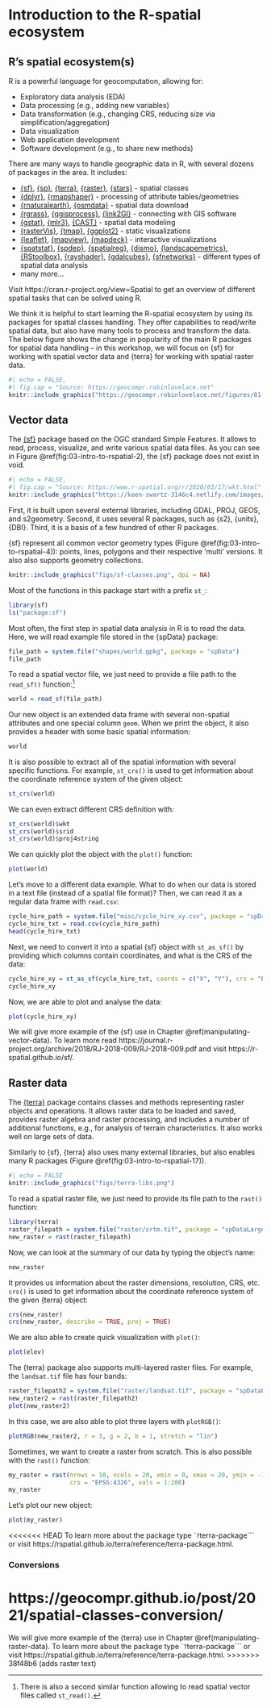 # Introduction to the R-spatial ecosystem {#rspatial}

<!-- (Jakub) Introduction to R-spatial ecosystem (20 min) -->

## R's spatial ecosystem(s)

R is a powerful language for geocomputation, allowing for: 

- Exploratory data analysis (EDA)
- Data processing (e.g., adding new variables)
- Data transformation (e.g., changing CRS, reducing size via simplification/aggregation)
- Data visualization
- Web application development
- Software development (e.g., to share new methods)

There are many ways to handle geographic data in R, with several dozens of packages in the area.
It includes:

- [{sf}](https://github.com/r-spatial/sf),
[{sp}](https://github.com/edzer/sp),
[{terra}](https://github.com/rspatial/terra),
[{raster}](https://github.com/rspatial/raster), [{stars}](https://github.com/r-spatial/stars) - spatial classes
- [{dplyr}](https://github.com/tidyverse/dplyr), [{rmapshaper}](https://github.com/ateucher/rmapshaper) - processing of attribute tables/geometries 
- [{rnaturalearth}](https://github.com/ropensci/rnaturalearth), [{osmdata}](https://github.com/ropensci/osmdata) - spatial data download
- [{rgrass}](https://github.com/rsbivand/rgrass), [{qgisprocess}](https://github.com/paleolimbot/qgisprocess), [{link2GI}](https://github.com/r-spatial/link2GI) - connecting with GIS software
- [{gstat}](https://github.com/r-spatial/gstat), [{mlr3}](https://github.com/mlr-org/mlr3), [{CAST}](https://github.com/HannaMeyer/CAST) - spatial data modeling
- [{rasterVis}](https://github.com/oscarperpinan/rastervis), [{tmap}](https://github.com/mtennekes/tmap), [{ggplot2}](https://github.com/tidyverse/ggplot2) - static visualizations
- [{leaflet}](https://github.com/rstudio/leaflet), [{mapview}](https://github.com/r-spatial/mapview), [{mapdeck}](https://github.com/SymbolixAU/mapdeck) - interactive visualizations
- [{spatstat}](http://spatstat.org/), [{spdep}](https://github.com/r-spatial/spdep), [{spatialreg}](https://github.com/r-spatial/spatialreg), [{dismo}](https://github.com/rspatial/dismo), [{landscapemetrics}](https://github.com/r-spatialecology/landscapemetrics), [{RStoolbox}](http://bleutner.github.io/RStoolbox/rstbx-docu/RStoolbox.html), [{rayshader}](https://github.com/tylermorganwall/rayshader), [{gdalcubes}](https://github.com/appelmar/gdalcubes_R), [{sfnetworks}](https://github.com/luukvdmeer/sfnetworks) - different types of spatial data analysis
- many more...

Visit https://cran.r-project.org/view=Spatial to get an overview of different spatial tasks that can be solved using R.

We think it is helpful to start learning the R-spatial ecosystem by using its packages for spatial classes handling.
They offer capabilities to read/write spatial data, but also have many tools to process and transform the data.
The below figure shows the change in popularity of the main R packages for spatial data handling -- in this workshop, we will focus on {sf} for working with spatial vector data and {terra} for working with spatial raster data.

```r
#| echo = FALSE,
#| fig.cap = "Source: https://geocompr.robinlovelace.net"
knitr::include_graphics("https://geocompr.robinlovelace.net/figures/01-cranlogs.png")
```

## Vector data

The [{sf}](https://github.com/r-spatial/sf) package based on the OGC standard Simple Features.
It allows to read, process, visualize, and write various spatial data files.
As you can see in Figure \@ref(fig:03-intro-to-rspatial-2), the {sf} package does not exist in void.

```r
#| echo = FALSE,
#| fig.cap = "Source: https://www.r-spatial.org/r/2020/03/17/wkt.html"
knitr::include_graphics("https://keen-swartz-3146c4.netlify.com/images/sf_deps.png")
```

First, it is built upon several external libraries, including GDAL, PROJ, GEOS, and s2geometry.
Second, it uses several R packages, such as {s2}, {units}, {DBI}.
Third, it is a basis of a few hundred of other R packages.

{sf} represent all common vector geometry types (Figure \@ref(fig:03-intro-to-rspatial-4)): points, lines, polygons and their respective ‘multi’ versions.
It also also supports geometry collections.

```r
knitr::include_graphics("figs/sf-classes.png", dpi = NA)
```

Most of the functions in this package start with a prefix `st_`:

```r
library(sf)
ls("package:sf")
```

Most often, the first step in spatial data analysis in R is to read the data.
Here, we will read example file stored in the {spData} package:

```r
file_path = system.file("shapes/world.gpkg", package = "spData")
file_path
```

To read a spatial vector file, we just need to provide a file path to the `read_sf()` function:^[There is also a second similar function allowing to read spatial vector files called `st_read()`.]

```r
world = read_sf(file_path)
```

Our new object is an extended data frame with several non-spatial attributes and one special column `geom`.
When we print the object, it also provides a header with some basic spatial information:

```r
world
```

It is also possible to extract all of the spatial information with several specific functions.
For example, `st_crs()` is used to get information about the coordinate reference system of the given object:

```r
st_crs(world)
```

We can even extract different CRS definition with:

```r
st_crs(world)$wkt
st_crs(world)$srid
st_crs(world)$proj4string
```

We can quickly plot the object with the `plot()` function:

```r
plot(world)
```

Let's move to a different data example.
What to do when our data is stored in a text file (instead of a spatial file format)?
Then, we can read it as a regular data frame with `read.csv`:

```r
cycle_hire_path = system.file("misc/cycle_hire_xy.csv", package = "spData")
cycle_hire_txt = read.csv(cycle_hire_path)
head(cycle_hire_txt)
```

Next, we need to convert it into a spatial {sf} object with `st_as_sf()` by providing which columns contain coordinates, and what is the CRS of the data:

```r
cycle_hire_xy = st_as_sf(cycle_hire_txt, coords = c("X", "Y"), crs = "EPSG:4326")
cycle_hire_xy
```

Now, we are able to plot and analyse the data:

```r
plot(cycle_hire_xy)
```

We will give more example of the {sf} use in Chapter \@ref(manipulating-vector-data).
To learn more read https://journal.r-project.org/archive/2018/RJ-2018-009/RJ-2018-009.pdf and visit https://r-spatial.github.io/sf/.

## Raster data

The [{terra}](https://github.com/rspatial/terra) package contains classes and methods representing raster objects and operations.
It allows raster data to be loaded and saved, provides raster algebra and raster processing, and includes a number of additional functions, e.g., for analysis of terrain characteristics.
It also works well on large sets of data.

Similarly to {sf}, {terra} also uses many external libraries, but also enables many R packages (Figure \@ref(fig:03-intro-to-rspatial-17)).

```r
#| echo = FALSE
knitr::include_graphics("figs/terra-libs.png")
```

To read a spatial raster file, we just need to provide its file path to the `rast()` function:

```r
library(terra)
raster_filepath = system.file("raster/srtm.tif", package = "spDataLarge")
new_raster = rast(raster_filepath)
```

Now, we can look at the summary of our data by typing the object's name:

```r
new_raster
```

It provides us information about the raster dimensions, resolution, CRS, etc.
`crs()` is used to get information about the coordinate reference system of the given {terra} object:

```r
crs(new_raster)
crs(new_raster, describe = TRUE, proj = TRUE)
```

We are also able to create quick visualization with `plot()`:

```r
plot(elev)
```

The {terra} package also supports multi-layered raster files.
For example, the `landsat.tif` file has four bands:

```r
raster_filepath2 = system.file("raster/landsat.tif", package = "spDataLarge")
new_raster2 = rast(raster_filepath2)
plot(new_raster2)
```

In this case, we are also able to plot three layers with `plotRGB()`:

```r
plotRGB(new_raster2, r = 3, g = 2, b = 1, stretch = "lin")
```

Sometimes, we want to create a raster from scratch. 
This is also possible with the `rast()` function:

```r
my_raster = rast(nrows = 10, ncols = 20, xmin = 0, xmax = 20, ymin = -10, ymax = 0,
                 crs = "EPSG:4326", vals = 1:200)
my_raster
```

Let's plot our new object:

```r
plot(my_raster)
```

<<<<<<< HEAD
To learn more about the package type ``?`terra-package``` or visit https://rspatial.github.io/terra/reference/terra-package.html.

### Conversions

https://geocompr.github.io/post/2021/spatial-classes-conversion/
=======
We will give more example of the {terra} use in Chapter \@ref(manipulating-raster-data).
To learn more about the package type ``?`terra-package``` or visit https://rspatial.github.io/terra/reference/terra-package.html.
>>>>>>> 38f48b6 (adds raster text)
